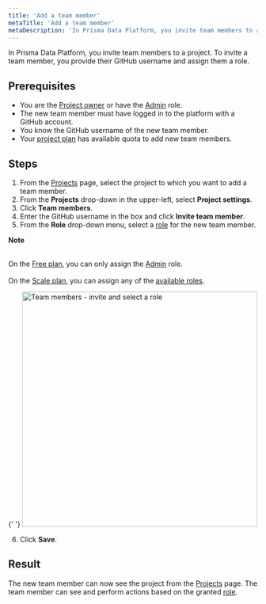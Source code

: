 ```yaml
---
title: 'Add a team member'
metaTitle: 'Add a team member'
metaDescription: 'In Prisma Data Platform, you invite team members to a project. To invite a team member, you provide their GitHub username and assign them a role.'
---
```


<TopBlock>

In Prisma Data Platform, you invite team members to a project. To invite a team member, you provide their GitHub username and assign them a role.

</TopBlock>

## Prerequisites

- You are the [Project owner](/data-platform/members/roles-permissions) or have the [Admin](/data-platform/members/roles-permissions) role.
- The new team member must have logged in to the platform with a GitHub account.
- You know the GitHub username of the new team member.
- Your [project plan](/data-platform/billing/plans-and-quotas) has available quota to add new team members.

## Steps

1. From the [Projects](https://cloud.prisma.io/projects) page, select the project to which you want to add a team member.
2. From the **Projects** drop-down in the upper-left, select **Project settings**.
3. Click **Team members**.
4. Enter the GitHub username in the box and click **Invite team member**.
5. From the **Role** drop-down menu, select a [role](/data-platform/members/roles-permissions) for the new team member.

  <Admonition>

**Note**<br /><br />

On the [Free plan](/data-platform/billing/plans-and-quotas#strongfreestrong-plan), you can only assign the [Admin](/data-platform/members/roles-permissions) role.<br /><br />
On the [Scale plan](/data-platform/billing/plans-and-quotas#strongscalestrong-plan), you can assign any of the [available roles](/data-platform/members/roles-permissions).

  </Admonition>

{' '}
<img
  src="../../images/team-members-invite-and-select-role.png"
  title="Team members - invite and select a role"
  alt="Team members - invite and select a role"
  width="475px"
/>

6. Click **Save**.

## Result

The new team member can now see the project from the [Projects](https://cloud.prisma.io/projects) page. The team member can see and perform actions based on the granted [role](/data-platform/members/roles-permissions).
